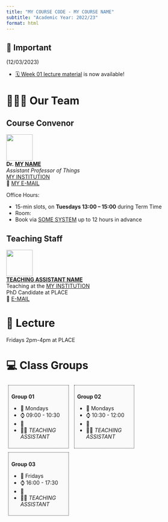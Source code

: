 ---
title: "MY COURSE CODE - MY COURSE NAME"
subtitle: "Academic Year: 2022/23"
format: html
---

::: {.callout-important collapse=false}
## 📢 Important

(12/03/2023)

- [🗓️ Week 01 lecture material](/2023/weeks/week01/page.qmd) is now available!

:::


# 🧑🏻‍🏫 Our Team

::: {.panel-tabset}
## Course Convenor


![](https://upload.wikimedia.org/wikipedia/commons/thumb/7/7a/Portrait_of_a_nonbinary_person_by_DALL-E_30.png/240px-Portrait_of_a_nonbinary_person_by_DALL-E_30.png){fig-align="left" fig-alt="Photo of Dr. MY NAME" width="5em"}  
**Dr. [MY NAME](#)** <br/>
_Assistant Professor of Things_ <br/>
[MY INSTITUTION](#)</a><br/>
📧 [MY E-MAIL](mailto:)

Office Hours: 

- 15-min slots, on **Tuesdays 13:00 – 15:00** during Term Time
- Room: 
- Book via [SOME SYSTEM](#) up to 12 hours in advance

## Teaching Staff

![]([/figures/people/mustafa.jfif](https://upload.wikimedia.org/wikipedia/commons/thumb/d/dc/Portrait_of_a_nonbinary_person_by_DALL-E_17.png/240px-Portrait_of_a_nonbinary_person_by_DALL-E_17.png)){fig-align="left" fig-alt="Photo of TEACHING ASSISTANT" width="5em"}  
**[TEACHING ASSISTANT NAME](#)** <br/>
Teaching at the [MY INSTITUTION](#)<br> 
PhD Candidate at PLACE <br> 
📧 [E-MAIL](mailto:)


:::

# 📍 Lecture

Fridays 2pm-4pm at PLACE

# 💻 Class Groups

::: {style="display:inline-block;width: 28.5%;border-style: dotted;border-width: 1px;border-color: &quot;#fefefe&quot;; margin:1%;padding:1.5%;background-color:#fafafa"}
**Group 01**

- 📆 Mondays
- ⌚ 09:00 - 10:30
- 📍 
- 🧑‍🏫 _TEACHING ASSISTANT_
:::

::: {style="display:inline-block;width: 28.5%;border-style: dotted;border-width: 1px;border-color: &quot;#fefefe&quot;; margin:1%;padding:1.5%;background-color:#fafafa"}
**Group 02**

            
- 📆 Mondays
- ⌚ 10:30 - 12:00
- 📍 
- 🧑‍🏫 _TEACHING ASSISTANT_
            
:::

::: {style="display:inline-block;width: 28.5%;border-style: dotted;border-width: 1px;border-color: &quot;#fefefe&quot;; margin:1%;padding:1.5%;background-color:#fafafa"}
**Group 03**

- 📆 Fridays
- ⌚ 16:00 - 17:30
- 📍 
- 🧑‍🏫 _TEACHING ASSISTANT_
:::
